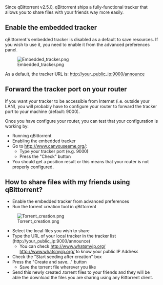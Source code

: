 Since qBittorrent v2.5.0, qBittorrent ships a fully-functional tracker that allows you to share files with your friends way more easily.

== Enable the embedded tracker ==
qBittorrent's embedded tracker is disabled as a default to save resources. If you wish to use it, you need to enable it from the advanced preferences panel.

[[File:Embedded tracker.png]]


As a default, the tracker URL is:
http://your_public_ip:9000/announce

== Forward the tracker port on your router ==
If you want your tracker to be accessible from Internet (i.e. outside your LAN), you will probably have to configure your router to forward the tracker port to your machine (default: 9000).

Once you have configure your router, you can test that your configuration is working by:
* Running qBittorrent
* Enabling the embedded tracker
* Go to [http://www.canyouseeme.org/ http://www.canyouseeme.org/]:
** Type your tracker port (e.g. 9000)
** Press the "Check" button
* You should get a position result or this means that your router is not properly configured.

== How to share files with my friends using qBittorrent? ==

* Enable the embedded tracker from advanced preferences
* Run the torrent creation tool in qBittorrent

[[File:Torrent creation.png]]

* Select the local files you wish to share
* Type the URL of your local tracker in the tracker list (http://your_public_ip:9000/announce)
** You can check [[http://www.whatsmyip.org/ http://www.whatsmyip.org/]] to know your public IP Address
* Check the "Start seeding after creation" box
* Press the "Create and save..." button
** Save the torrent file wherever you like
* Send this newly created .torrent files to your friends and they will be able the download the files you are sharing using any Bittorrent client.
